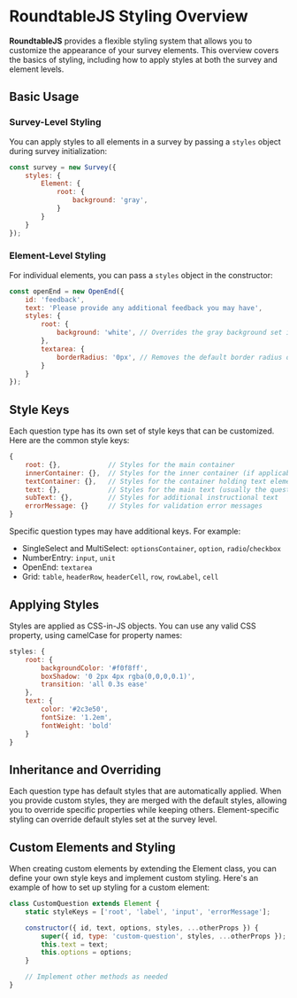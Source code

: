 # RoundtableJS Styling Overview

**RoundtableJS** provides a flexible styling system that allows you to customize the appearance of your survey elements. This overview covers the basics of styling, including how to apply styles at both the survey and element levels.

## Basic Usage

### Survey-Level Styling

You can apply styles to all elements in a survey by passing a `styles` object during survey initialization:

```javascript
const survey = new Survey({
    styles: {
        Element: {
            root: {
                background: 'gray',
            }
        }
    }
});
```

### Element-Level Styling

For individual elements, you can pass a `styles` object in the constructor:

```javascript
const openEnd = new OpenEnd({
    id: 'feedback',
    text: 'Please provide any additional feedback you may have',
    styles: {
        root: {
            background: 'white', // Overrides the gray background set in the survey styles
        },
        textarea: {
            borderRadius: '0px', // Removes the default border radius only on the textarea
        }
    }
});
```

## Style Keys

Each question type has its own set of style keys that can be customized. Here are the common style keys:

```javascript
{
    root: {},            // Styles for the main container
    innerContainer: {},  // Styles for the inner container (if applicable)
    textContainer: {},   // Styles for the container holding text elements
    text: {},            // Styles for the main text (usually the question text)
    subText: {},         // Styles for additional instructional text
    errorMessage: {}     // Styles for validation error messages
}
```

Specific question types may have additional keys. For example:

- SingleSelect and MultiSelect: `optionsContainer`, `option`, `radio`/`checkbox`
- NumberEntry: `input`, `unit`
- OpenEnd: `textarea`
- Grid: `table`, `headerRow`, `headerCell`, `row`, `rowLabel`, `cell`

## Applying Styles

Styles are applied as CSS-in-JS objects. You can use any valid CSS property, using camelCase for property names:

```javascript
styles: {
    root: {
        backgroundColor: '#f0f8ff',
        boxShadow: '0 2px 4px rgba(0,0,0,0.1)',
        transition: 'all 0.3s ease'
    },
    text: {
        color: '#2c3e50',
        fontSize: '1.2em',
        fontWeight: 'bold'
    }
}
```

## Inheritance and Overriding

Each question type has default styles that are automatically applied. When you provide custom styles, they are merged with the default styles, allowing you to override specific properties while keeping others. Element-specific styling can override default styles set at the survey level.

## Custom Elements and Styling

When creating custom elements by extending the Element class, you can define your own style keys and implement custom styling. Here's an example of how to set up styling for a custom element:

```javascript
class CustomQuestion extends Element {
    static styleKeys = ['root', 'label', 'input', 'errorMessage'];

    constructor({ id, text, options, styles, ...otherProps }) {
        super({ id, type: 'custom-question', styles, ...otherProps });
        this.text = text;
        this.options = options;
    }

    // Implement other methods as needed
}
```